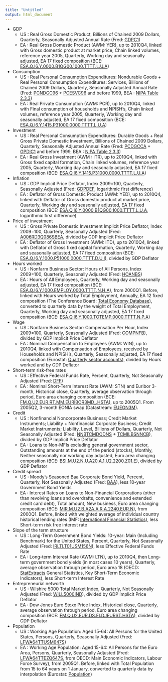 ```yaml
---
title: "Untitled"
output: html_document
---
```


  * GDP  
    * US : Real Gross Domestic Product, Billions of Chained 2009 Dollars, Quarterly, Seasonally Adjusted Annual Rate (Fred: [GDPC1](http://research.stlouisfed.org/fred2/series/GDPC1))  
    * EA : Real Gross Domestic Product (AWM: YER), up to 2010Q4, linked with Gross domestic product at market price, Chain linked volumes, reference year 2005, Quarterly, Working day and seasonally adjusted, EA 17 fixed composition (BCE: [ESA.Q.I6.Y.0000.B1QG00.1000.TTTT.L.U.A](http://sdw.ecb.europa.eu/quickview.do?SERIES_KEY=119.ESA.Q.I6.Y.0000.B1QG00.1000.TTTT.L.U.A))  
  * Consumption  
    * US : Real Personal Consumption Expenditures: Nondurable Goods + Real Personal Consumption Expenditures: Services, Billions of Chained 2009 Dollars, Quarterly, Seasonally Adjusted Annual Rate (Fred: [PCNDGC96](http://research.stlouisfed.org/fred2/series/PCNDGC96) + [PCESVC96](http://research.stlouisfed.org/fred2/series/PCESVC96) and before 1999, BEA : [NIPA Table 2.3.3](http://www.bea.gov/iTable/iTable.cfm?ReqID=9&step=1#reqid=9&step=1&isuri=1))  
    * EA : Real Private Consumption (AWM: PCR), up to 2010Q4, linked with Final consumption of households and NPISH's, Chain linked volumes, reference year 2005, Quarterly, Working day and seasonally adjusted, EA 17 fixed composition (BCE: [ESA.Q.I6.Y.1415.P31000.0000.TTTT.L.U.A](http://sdw.ecb.europa.eu/quickview.do?SERIES_KEY=119.ESA.Q.I6.Y.1415.P31000.0000.TTTT.L.U.A))   
  * Investment  
    * US : Real Personal Consumption Expenditures: Durable Goods + Real Gross Private Domestic Investment, Billions of Chained 2009 Dollars, Quarterly, Seasonally Adjusted Annual Rate (Fred: [PCDGCCA](http://research.stlouisfed.org/fred2/series/PCDGCCA) + [GPDIC1](http://research.stlouisfed.org/fred2/series/GPDIC1) and before 1999, BEA : [NIPA Table 2.3.3](http://www.bea.gov/iTable/iTable.cfm?ReqID=9&step=1#reqid=9&step=1&isuri=1))  
    * EA :  Real Gross Investment (AWM : ITR), up to 2010Q4, linked with Gross fixed capital formation, Chain linked volumes, reference year 2005, Quarterly, Working day and seasonally adjusted, EA 17 fixed composition (BCE: [ESA.Q.I6.Y.1415.P31000.0000.TTTT.L.U.A](http://sdw.ecb.europa.eu/quickview.do?SERIES_KEY=119.ESA.Q.I6.Y.1000.P51000.0000.TTTT.L.U.A))  
  * Inflation  
    * US : GDP Implicit Price Deflator, Index 2009=100, Quarterly, Seasonally Adjusted (Fred: [GDPDEF](http://research.stlouisfed.org/fred2/series/GDPDEF), logarithmic first difference)  
    * EA : Deflator of Gross Domestic Product (AWM: YED), up to 2010Q4, linked with Deflator of Gross domestic product at market price, Quarterly, Working day and seasonally adjusted, EA 17 fixed composition (BCE: [ESA.Q.I6.Y.0000.B1QG00.1000.TTTT.L.U.A](http://sdw.ecb.europa.eu/quickview.do?SERIES_KEY=119.ESA.Q.I6.Y.0000.B1QG00.1000.TTTT.D.U.I), logarithmic first difference)   
  * Price of investment  
    * US : Gross Private Domestic Investment Implicit Price Deflator, Index 2009=100, Quarterly, Seasonally Adjusted (Fred: [A006RD3Q086SBEA](http://research.stlouisfed.org/fred2/series/A006RD3Q086SBEA), divided by GDP Implicit Price Deflator  
    * EA : Deflator of Gross Investment (AWM: ITD), up to 2010Q4, linked with Deflator of Gross fixed capital formation, Quarterly, Working day and seasonally adjusted, EA 17 fixed composition (BCE: [ESA.Q.I6.Y.1000.P51000.0000.TTTT.D.U.I](http://sdw.ecb.europa.eu/quickview.do?SERIES_KEY=119.ESA.Q.I6.Y.1000.P51000.0000.TTTT.D.U.I)), divided by GDP Deflator  
  * Hours worked  
    * US : Nonfarm Business Sector: Hours of All Persons, Index 2009=100, Quarterly, Seasonally Adjusted (Fred: [HOANBS](http://research.stlouisfed.org/fred2/series/HOANBS))  
    * EA : Hours of All Employees, Quarterly, Working day and seasonally adjusted, EA 17 fixed composition (BCE: [ESA.Q.I6.Y.1000.EMPLOY.0000.TTTT.N.H.A](http://sdw.ecb.europa.eu/quickview.do?SERIES_KEY=119.ESA.Q.I6.Y.1000.EMPLOY.0000.TTTT.N.H.A)), from 2000Q1. Before, linked with Hours worked by Total Employment, Annually, EA 12 fixed composition (The Conference Board: [Total Economy Database](http://www.conference-board.org/data/economydatabase/)), converted to quarterly data by the weight of Total Employment, Quarterly, Working day and seasonally adjusted, EA 17 fixed composition (BCE: [ESA.Q.I6.Y.1000.TOTEMP.0000.TTTT.N.P.A](http://sdw.ecb.europa.eu/quickview.do?SERIES_KEY=119.ESA.Q.I6.Y.1000.TOTEMP.0000.TTTT.N.P.A))   
  * Wage  
    * US : Nonfarm Business Sector: Compensation Per Hour, Index 2009=100, Quarterly, Seasonally Adjusted (Fred: [COMPNFB](http://research.stlouisfed.org/fred2/series/COMPNFB)), divided by GDP Implicit Price Deflator  
    * EA : Nominal Compensation to Employees (AWM: WIN), up to 2010Q4, linked with Compensation of Employees, received by Households and NPISH's, Quarterly, Seasonally adjusted, EA 17 fixed composition (Eurostat: [Quarterly sector accounts](http://appsso.eurostat.ec.europa.eu/nui/show.do?dataset=nasq_nf_tr&lang=en)), divided by Hours worked and by GDP Deflator  
  * Short-term risk-free rates  
    * US : Effective Federal Funds Rate, Percent, Quarterly, Not Seasonally Adjusted (Fred: [DFF](http://research.stlouisfed.org/fred2/series/DFF))   
    * EA : Nominal Short-Term Interest Rate (AWM: STN) and Euribor 3-month, Historical close, Quarterly, average observation through period, Euro area changing composition (BCE: [FM.Q.U2.EUR.RT.MM.EURIBOR3MD_.HSTA](http://sdw.ecb.europa.eu/quickview.do?SERIES_KEY=143.FM.Q.U2.EUR.RT.MM.EURIBOR3MD_.HSTA)), up to 2005Q1. From 2005Q2, 3-month EONIA swap (Datastream: [EUEON3M](https://forms.thomsonreuters.com/datastream/)).   
  * Credit  
    * US : Nonfinancial Noncorporate Business; Credit Market Instruments; Liability + Nonfinancial Corporate Business; Credit Market Instruments; Liability, Level, Billions of Dollars, Quarterly, Not Seasonally Adjusted (Fred: [NNBTCMDODNS](http://research.stlouisfed.org/fred2/series/NNBTCMDODNS) + [TCMILBSNNCB](http://research.stlouisfed.org/fred2/series/TCMILBSNNCB)), divided by GDP Implicit Price Deflator  
    * EA : Loans to Non-MFIs excluding general government sector, Outstanding amounts at the end of the period (stocks), Monthly, Neither seasonally nor working day adjusted, Euro area changing composition (BCE: [BSI.M.U2.N.U.A20.A.1.U2.2200.Z01.E](http://sdw.ecb.europa.eu/quickview.do?SERIES_KEY=117.BSI.M.U2.N.U.A20.A.1.U2.2200.Z01.E)), divided by GDP Deflator  
  * Credit spread  
    * US : Moody's Seasoned Baa Corporate Bond Yield, Percent, Quarterly, Not Seasonally Adjusted (Fred: [BAA](http://research.stlouisfed.org/fred2/series/BAA)), less 10-year Government Bond Yields  
    * EA : Interest Rates on Loans to Non-Financial Corporations (other than revolving loans and overdrafts, convenience and extended credit card debt), Total amount, New business, Euro area changing composition (BCE: [MIR.M.U2.B.A2A.A.R.A.2240.EUR.N](http://sdw.ecb.europa.eu/quickview.do?node=9484266&SERIES_KEY=124.MIR.M.U2.B.A2A.A.R.A.2240.EUR.N)), from 2000Q1. Before, linked with weighted average of individual country historical lending rates (IMF: [International Financial Statistics](http://elibrary-data.imf.org/FindDataReports.aspx?d=33061&e=169393)), less Short-term risk free interest rate  
  * Slope of the term structure  
    * US : Long-Term Government Bond Yields: 10-year: Main (Including Benchmark) for the United States, Percent, Quarterly, Not Seasonally Adjusted (Fred: [IRLTLT01USM156N](http://research.stlouisfed.org/fred2/series/IRLTLT01USM156N)), less Effective Federal Funds Rate  
    * EA : Long-term Interest Rate (AWM: LTN), up to 2010Q4, then Long-term government bond yields (in most cases 10 years), Quarterly, average observation through period, Euro area 18 (OECD: [StatExtracts](http://stats.oecd.org/) General Statistics, Key Short-Term Economic Indicators), less Short-term Interest Rate  
  * Entrepreneurial networth  
    * US : Wilshire 5000 Total Market Index, Quarterly, Not Seasonally Adjusted (Fred: [WILL5000IND](http://research.stlouisfed.org/fred2/series/WILL5000IND)), divided by GDP Implicit Price Deflator  
    * EA : Dow Jones Euro Stoxx Price Index, Historical close, Quarterly, average observation through period, Euro area changing composition (BCE: [FM.Q.U2.EUR.DS.EI.DJEURST.HSTA](http://sdw.ecb.europa.eu/quickview.do?SERIES_KEY=143.FM.Q.U2.EUR.DS.EI.DJEURST.HSTA)), divided by GDP Deflator   
  * Population  
    * US : Working Age Population: Aged 15-64: All Persons for the United States, Persons, Quarterly, Seasonally Adjusted (Fred: [LFWA64TTUSM647S](http://research.stlouisfed.org/fred2/series/LFWA64TTUSM647S))  
    * EA : Working Age Population: Aged 15-64: All Persons for the Euro Area, Persons, Quarterly, Seasonally Adjusted (Fred: [LFWA64TTEZQ647S](http://research.stlouisfed.org/fred2/series/LFWA64TTEZQ647S), from OECD: Main Economic Indicators, Labour Force Survey), from 2005Q1. Before, linked with Total Population from 15 to 64 years on 1 January, converted to quarterly data by interpolation (Eurostat: [Population](http://appsso.eurostat.ec.europa.eu/nui/show.do?dataset=demo_pjanbroad&lang=en))
